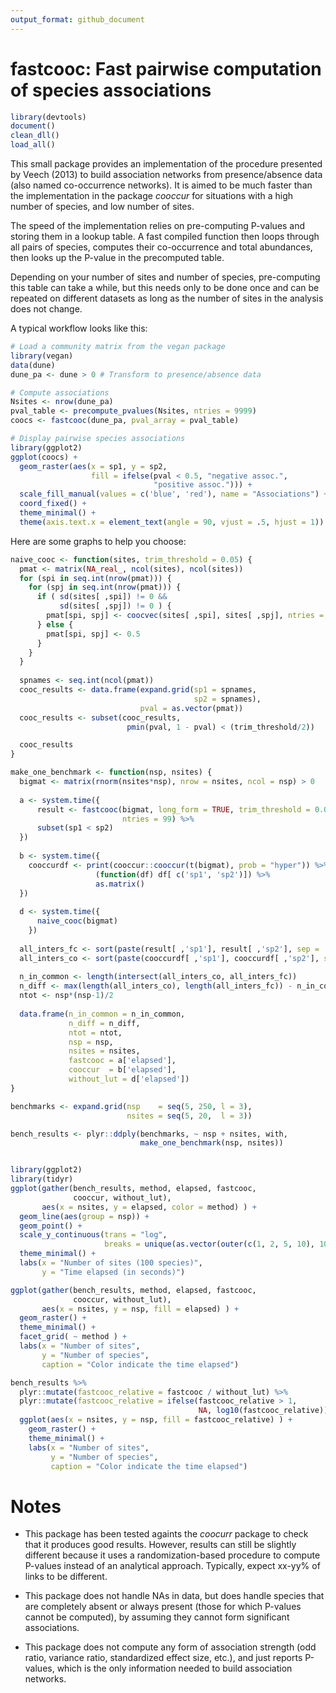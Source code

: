 ```yaml
---
output_format: github_document
---
```


# fastcooc: Fast pairwise computation of species associations 

<!-- 
rmarkdown::render('./README.Rmd', output_format = "github_document")
-->

```r
library(devtools)
document()
clean_dll()
load_all()
```

This small package provides an implementation of the procedure presented by 
Veech (2013) to build association networks from presence/absence data (also 
named co-occurrence networks). It is aimed to be much faster than the 
implementation in the package *cooccur* for situations with a high number of 
species, and low number of sites. 

The speed of the implementation relies on pre-computing P-values and storing 
them in a lookup table. A fast compiled function then loops through all pairs of 
species, computes their co-occurrence and total abundances, then looks up the 
P-value in the precomputed table. 

Depending on your number of sites and number of species, pre-computing this 
table can take a while, but this needs only to be done once and can be repeated 
on different datasets as long as the number of sites in the analysis does not 
change. 

A typical workflow looks like this: 

```r

# Load a community matrix from the vegan package
library(vegan)
data(dune)
dune_pa <- dune > 0 # Transform to presence/absence data

# Compute associations
Nsites <- nrow(dune_pa)
pval_table <- precompute_pvalues(Nsites, ntries = 9999)
coocs <- fastcooc(dune_pa, pval_array = pval_table)

# Display pairwise species associations
library(ggplot2)
ggplot(coocs) + 
  geom_raster(aes(x = sp1, y = sp2, 
                  fill = ifelse(pval < 0.5, "negative assoc.", 
                                "positive assoc."))) + 
  scale_fill_manual(values = c('blue', 'red'), name = "Associations") + 
  coord_fixed() + 
  theme_minimal() + 
  theme(axis.text.x = element_text(angle = 90, vjust = .5, hjust = 1))

```

Here are some graphs to help you choose: 

```r
naive_cooc <- function(sites, trim_threshold = 0.05) { 
  pmat <- matrix(NA_real_, ncol(sites), ncol(sites))
  for (spi in seq.int(nrow(pmat))) { 
    for (spj in seq.int(nrow(pmat))) { 
      if ( sd(sites[ ,spi]) != 0 && 
           sd(sites[ ,spj]) != 0 ) { 
        pmat[spi, spj] <- coocvec(sites[ ,spi], sites[ ,spj], ntries = 999)[4]
      } else { 
        pmat[spi, spj] <- 0.5
      }
    }
  }
  
  spnames <- seq.int(ncol(pmat))
  cooc_results <- data.frame(expand.grid(sp1 = spnames, 
                                         sp2 = spnames), 
                             pval = as.vector(pmat))
  cooc_results <- subset(cooc_results, 
                          pmin(pval, 1 - pval) < (trim_threshold/2))

  cooc_results
}
```

```r

make_one_benchmark <- function(nsp, nsites) { 
  bigmat <- matrix(rnorm(nsites*nsp), nrow = nsites, ncol = nsp) > 0
  
  a <- system.time({ 
      result <- fastcooc(bigmat, long_form = TRUE, trim_threshold = 0.05, 
                         ntries = 99) %>% 
      subset(sp1 < sp2)
  })
  
  b <- system.time({ 
    cooccurdf <- print(cooccur::cooccur(t(bigmat), prob = "hyper")) %>% 
                   (function(df) df[ c('sp1', 'sp2')]) %>% 
                   as.matrix() 
  })
  
  d <- system.time({ 
      naive_cooc(bigmat)
    })
  
  all_inters_fc <- sort(paste(result[ ,'sp1'], result[ ,'sp2'], sep = '-'))
  all_inters_co <- sort(paste(cooccurdf[ ,'sp1'], cooccurdf[ ,'sp2'], sep = "-"))
  
  n_in_common <- length(intersect(all_inters_co, all_inters_fc))
  n_diff <- max(length(all_inters_co), length(all_inters_fc)) - n_in_common
  ntot <- nsp*(nsp-1)/2
  
  data.frame(n_in_common = n_in_common, 
             n_diff = n_diff, 
             ntot = ntot, 
             nsp = nsp, 
             nsites = nsites, 
             fastcooc = a['elapsed'], 
             cooccur  = b['elapsed'], 
             without_lut = d['elapsed'])
}

benchmarks <- expand.grid(nsp    = seq(5, 250, l = 3), 
                          nsites = seq(5, 20,  l = 3))

bench_results <- plyr::ddply(benchmarks, ~ nsp + nsites, with, 
                             make_one_benchmark(nsp, nsites))


library(ggplot2)
library(tidyr)
ggplot(gather(bench_results, method, elapsed, fastcooc, 
              cooccur, without_lut), 
       aes(x = nsites, y = elapsed, color = method) ) + 
  geom_line(aes(group = nsp)) + 
  geom_point() + 
  scale_y_continuous(trans = "log", 
                     breaks = unique(as.vector(outer(c(1, 2, 5, 10), 10^seq(-2, 3))))) + 
  theme_minimal() + 
  labs(x = "Number of sites (100 species)", 
       y = "Time elapsed (in seconds)")

ggplot(gather(bench_results, method, elapsed, fastcooc, 
              cooccur, without_lut), 
       aes(x = nsites, y = nsp, fill = elapsed) ) + 
  geom_raster() + 
  theme_minimal() + 
  facet_grid( ~ method ) + 
  labs(x = "Number of sites", 
       y = "Number of species", 
       caption = "Color indicate the time elapsed")

bench_results %>% 
  plyr::mutate(fastcooc_relative = fastcooc / without_lut) %>% 
  plyr::mutate(fastcooc_relative = ifelse(fastcooc_relative > 1, 
                                          NA, log10(fastcooc_relative))) %>% 
  ggplot(aes(x = nsites, y = nsp, fill = fastcooc_relative) ) + 
    geom_raster() + 
    theme_minimal() + 
    labs(x = "Number of sites", 
         y = "Number of species", 
         caption = "Color indicate the time elapsed")

```

# Notes

* This package has been tested againts the *coocurr* package to check that it 
produces good results. However, results can still be slightly different because 
it uses a randomization-based procedure to compute P-values instead of an 
analytical approach. Typically, expect xx-yy% of links to be different. 

* This package does not handle NAs in data, but does handle species that are 
completely absent or always present (those for which P-values cannot be 
computed), by assuming they cannot form significant associations. 

* This package does not compute any form of association strength 
(odd ratio, variance ratio, standardized effect size, etc.), and just reports 
P-values, which is the only information needed to build association networks. 


